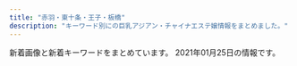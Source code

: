 ```yaml
---
title: "赤羽・東十条・王子・板橋"
description: "キーワード別にの巨乳アジアン・チャイナエステ嬢情報をまとめました。"
---
```


新着画像と新着キーワードをまとめています。
2021年01月25日の情報です。

<DmmAffiliateIns />
<KeywordTable
  shops={
    [
    {
        "img_links": [
            "https://higashijujo-mensesthe.com/button/home.png",
            "https://higashijujo-mensesthe.com/images/flower.png",
            "https://higashijujo-mensesthe.com/images/main-sp.jpg",
            "https://higashijujo-mensesthe.com/2019/10/21/rika-s1.jpg",
            "https://higashijujo-mensesthe.com/staff/satomi-l1.jpg",
            "https://higashijujo-mensesthe.com/button/staff.png",
            "https://higashijujo-mensesthe.com/room/room-l2.jpg",
            "https://higashijujo-mensesthe.com/2019/08/23/satomi-s1.jpg",
            "https://higashijujo-mensesthe.com/room/room-l1.jpg",
            "https://higashijujo-mensesthe.com/images/camp.jpg",
            "https://higashijujo-mensesthe.com/staff/kimi-l1.jpg",
            "https://higashijujo-mensesthe.com/button/blog.png",
            "https://higashijujo-mensesthe.com/images/footer-r.png",
            "https://higashijujo-mensesthe.com/menu/info.png",
            "https://higashijujo-mensesthe.com/images/footer-l.png",
            "https://higashijujo-mensesthe.com/room/esthe2.jpg",
            "https://higashijujo-mensesthe.com/room/esthe3.jpg",
            "https://higashijujo-mensesthe.com/room/esthe1.jpg",
            "https://higashijujo-mensesthe.com/staff/kimi-s1.jpg",
            "https://higashijujo-mensesthe.com/room/room-l4.jpg",
            "https://higashijujo-mensesthe.com/menu/blog.png",
            "https://higashijujo-mensesthe.com/icon/facebook.png",
            "https://higashijujo-mensesthe.com/menu/friend.png",
            "https://higashijujo-mensesthe.com/images/main1.jpg",
            "https://higashijujo-mensesthe.com/staff/lime-s1.jpg",
            "https://higashijujo-mensesthe.com/icon/twitter.png",
            "https://higashijujo-mensesthe.com/images/qrcode.png",
            "https://higashijujo-mensesthe.com/staff/rika-s1.jpg",
            "https://higashijujo-mensesthe.com/staff/rika-l1.jpg",
            "https://higashijujo-mensesthe.com/images/header3.png",
            "https://higashijujo-mensesthe.com/staff/runa-s1.jpg",
            "https://higashijujo-mensesthe.com/room/room-l3.jpg",
            "https://higashijujo-mensesthe.com/2019/08/10/kimi-s1.jpg",
            "https://higashijujo-mensesthe.com/staff/lime-l1.jpg",
            "https://higashijujo-mensesthe.com/2020/02/29/lime-s1.jpg",
            "https://higashijujo-mensesthe.com/menu/gallery.png",
            "https://higashijujo-mensesthe.com/staff/runa-l1.jpg",
            "https://higashijujo-mensesthe.com/2019/08/22/runa-s1.jpg",
            "https://higashijujo-mensesthe.com/staff/kimi-s2.jpg",
            "https://higashijujo-mensesthe.com/images/clear.png",
            "https://higashijujo-mensesthe.com/icon/line.png",
            "https://higashijujo-mensesthe.com/menu/home.png",
            "https://higashijujo-mensesthe.com/staff/kimi-l2.jpg",
            "https://higashijujo-mensesthe.com/staff/satomi-s1.jpg",
            "https://higashijujo-mensesthe.com/icon/yelp.png"
        ],
        "station": "JR\u6771\u5341\u6761\u99c5\u5317\u53e3",
        "keywords": {},
        "url": "https://higashijujo-mensesthe.com/",
        "name": "Love Sea"
    },
    {
        "name": "Kiss you",
        "img_links": [
            "http://kissyourelax.xyz/uploads/190422/1-1Z422144244F3.jpg",
            "http://kissyourelax.xyz/uploads/190426/1-1Z4261G229208.jpg",
            "http://kissyourelax.xyz/uploads/190422/1-1Z42214343N22.jpg",
            "http://kissyourelax.xyz/uploads/190920/1-1Z9200Z645220.jpg",
            "http://kissyourelax.xyz/uploads/191213/1-1912131550052E.jpg",
            "http://kissyourelax.xyz/uploads/190426/1-1Z4261G1591I.jpg",
            "http://kissyourelax.xyz/uploads/190712/1-1ZG2111F3448.jpg",
            "http://kissyourelax.xyz/img/s0.png",
            "http://kissyourelax.xyz/img/botton.jpg",
            "http://kissyourelax.xyz/uploads/190514/1-1Z5140R044351.jpg",
            "http://kissyourelax.xyz/uploads/190422/1-1Z422143352a6.jpg",
            "http://kissyourelax.xyz/uploads/200929/1-200929125F62K.jpg",
            "http://kissyourelax.xyz/uploads/191129/1-191129154603T5.jpg",
            "http://kissyourelax.xyz/uploads/200929/1-200929125H1111.jpg",
            "http://kissyourelax.xyz/uploads/190625/1-1Z625203Q3N2.jpg",
            "http://kissyourelax.xyz/uploads/200812/1-200Q212540D24.jpg",
            "http://kissyourelax.xyz/uploads/200812/1-200Q2125423452.jpg",
            "http://kissyourelax.xyz/uploads/190712/1-1ZG2111A3147.jpg",
            "http://kissyourelax.xyz/uploads/190514/1-1Z5140R02A31.jpg",
            "http://kissyourelax.xyz/uploads/190802/1-1ZP20P91YN.jpg",
            "http://kissyourelax.xyz/uploads/190625/1-1Z625204313L6.jpg",
            "http://kissyourelax.xyz/uploads/190802/1-1ZP20P930U4.jpg",
            "http://kissyourelax.xyz/uploads/190426/1-1Z4261G221600.jpg",
            "http://kissyourelax.xyz/uploads/191213/1-19121315493M58.jpg"
        ],
        "url": "http://kissyourelax.xyz/",
        "keywords": {},
        "station": "JR\u8d64\u7fbd\u99c5"
    },
    {
        "url": "http://shanshan-esthe.com/",
        "name": "\u9999\u9999",
        "station": "JR\u6771\u5341\u6761\u99c5\u5317\u53e3",
        "keywords": {
            "D": 2,
            "86": 2
        },
        "img_links": [
            "http://shanshan-esthe.com/img/no.png",
            "http://shanshan-esthe.com/img/sta14.jpg",
            "http://shanshan-esthe.com/img/st16.jpg",
            "http://shanshan-esthe.com/img/st14.jpg",
            "http://shanshan-esthe.com/img/sta0.jpg"
        ]
    },
    {
        "img_links": [
            "http://tenpo5.iest.info/images/acc5.jpg",
            "http://tenpo5.iest.info/images/acc3.jpg",
            "http://tenpo5.iest.info/images/room3.jpg",
            "http://tenpo5.iest.info/images/room1.jpg",
            "http://tenpo5.iest.info/images/info.jpg",
            "http://tenpo5.iest.info/images/room6.jpg",
            "http://tenpo5.iest.info/photos/sites/28/2020/08/2020082006021860.jpg",
            "http://tenpo5.iest.info/images/acc2.jpg",
            "http://tenpo5.iest.info/images/mobile.jpg",
            "http://tenpo5.iest.info/images/s1.jpg",
            "http://tenpo5.iest.info/photos/sites/28/2020/08/2020082006024737.jpg",
            "http://tenpo5.iest.info/images/acc1.jpg",
            "http://tenpo5.iest.info/photos/sites/28/2020/08/2020082006010721.jpg",
            "http://tenpo5.iest.info/images/info2.jpg",
            "http://tenpo5.iest.info/photos/sites/28/2020/09/2020092801272363.jpg",
            "http://tenpo5.iest.info/photos/sites/28/2020/10/2020101301474624.jpg",
            "http://tenpo5.iest.info/images/room2.jpg",
            "http://tenpo5.iest.info/images/room7.jpg",
            "http://tenpo5.iest.info/images/acc4.jpg",
            "http://tenpo5.iest.info/photos/sites/28/2020/08/2020082006012320.jpg",
            "http://tenpo5.iest.info/images/top.jpg",
            "http://tenpo5.iest.info/images/s3.jpg",
            "http://tenpo5.iest.info/images/s_news.jpg",
            "http://tenpo5.iest.info/images/room4.jpg",
            "http://tenpo5.iest.info/images/acc6.jpg"
        ],
        "keywords": {
            "87": 14,
            "D": 35,
            "85": 7,
            "E": 7,
            "86": 14,
            "83": 7
        },
        "name": "\u3084\u3059\u3089\u304e",
        "url": "http://tenpo5.iest.info/",
        "station": "JR\u738b\u5b50\u99c5\u5317\u53e3"
    },
    {
        "name": "\u30d7\u30ea\u30f3\u30b9",
        "img_links": [
            "http://prince.tyo.cm/photos/sites/76/2021/01/2021010702590285.jpg",
            "http://prince.tyo.cm/images/s_info.jpg",
            "http://prince.tyo.cm/images/s_cautions.jpg",
            "http://prince.tyo.cm/photos/sites/76/2021/01/2021010702590166.jpg",
            "http://prince.tyo.cm/images/s_pick.jpg",
            "http://prince.tyo.cm/images/info.jpg",
            "http://prince.tyo.cm/images/mobile.jpg",
            "http://prince.tyo.cm/photos/sites/76/2020/10/2020101906110145.jpg",
            "http://prince.tyo.cm/photos/sites/76/2020/10/2020101906110029.jpg",
            "http://prince.tyo.cm/images/room3.jpg",
            "http://prince.tyo.cm/images/room1.jpg",
            "http://prince.tyo.cm/images/room2.jpg",
            "http://prince.tyo.cm/photos/sites/76/2020/10/2020101906110056.jpg",
            "http://prince.tyo.cm/photos/sites/76/2021/01/2021010702590356.jpg",
            "http://prince.tyo.cm/photos/sites/76/2021/01/2021010702590295.jpg",
            "http://prince.tyo.cm/images/s_staff.jpg",
            "http://prince.tyo.cm/images/top.jpg",
            "http://prince.tyo.cm/images/room4.jpg",
            "http://prince.tyo.cm/photos/sites/76/2020/10/2020101906110117.jpg",
            "http://prince.tyo.cm/images/s_news.jpg"
        ],
        "keywords": {
            "86": 18,
            "C": 9,
            "D": 63,
            "83": 9,
            "85": 45
        },
        "station": "JR\u738b\u5b50\u99c5\u5317\u53e3",
        "url": "http://prince.tyo.cm/"
    },
    {
        "url": "http://www.iyashinotabi.xyz/",
        "img_links": [
            "http://www.iyashinotabi.xyz/images/images/sys_05.jpg",
            "http://www.iyashinotabi.xyz/images/images/index-ie_11_01.jpg",
            "http://www.iyashinotabi.xyz/images/index-ie_22.jpg",
            "http://www.iyashinotabi.xyz/images/shop/02.jpg",
            "http://www.iyashinotabi.xyz/images/top/t5.jpg",
            "http://www.iyashinotabi.xyz/images/images/sys_06.jpg",
            "http://www.iyashinotabi.xyz/images/staff/aya.jpg",
            "http://www.iyashinotabi.xyz/images/nav/nav-staff.jpg",
            "http://www.iyashinotabi.xyz/images/staff/mika.jpg",
            "http://www.iyashinotabi.xyz/images/images/index-ie_11_04.jpg",
            "http://www.iyashinotabi.xyz/images/index-ie_04.jpg",
            "http://www.iyashinotabi.xyz/images/shop/03.jpg",
            "http://www.iyashinotabi.xyz/images/index-ie_23.jpg",
            "http://www.iyashinotabi.xyz/images/top/t6.jpg",
            "http://www.iyashinotabi.xyz/images/index-ie_20.jpg",
            "http://www.iyashinotabi.xyz/images/staff/yumi.jpg",
            "http://www.iyashinotabi.xyz/images/shop/01.jpg",
            "http://www.iyashinotabi.xyz/images/index-ie_18.jpg",
            "http://www.iyashinotabi.xyz/images/nav/nav-sys.jpg",
            "http://www.iyashinotabi.xyz/images/top/t1.jpg",
            "http://www.iyashinotabi.xyz/images/nav/nav-job.jpg",
            "http://www.iyashinotabi.xyz/images/index-ie_10.jpg"
        ],
        "keywords": {},
        "station": "\u84ee\u6839\u99c5\u6771\u53e3",
        "name": "\u6771\u6d0b\u30de\u30c3\u30b5\u30fc\u30b8\u96c5"
    },
    {
        "station": "\u8d64\u7fbd\u5ca9\u6df5\u99c52\u756a\u51fa\u53e3",
        "keywords": {
            "87": 4,
            "D": 4
        },
        "name": "GOOD TIME",
        "img_links": [
            "http://www.goodtime.iesjp.com/photo_news/upimg/39901600bd6533312b_0.jpg",
            "http://www.goodtime.iesjp.com/images/m-left.jpg",
            "http://www.goodtime.iesjp.com/files/003.jpg",
            "http://www.goodtime.iesjp.com/images/m-head.jpg",
            "http://www.goodtime.iesjp.com/files/002.jpg",
            "http://www.goodtime.iesjp.com/images/m-top-right01.jpg",
            "http://www.goodtime.iesjp.com/images/m-yejiao.jpg",
            "http://www.goodtime.iesjp.com/images/call.png",
            "http://www.goodtime.iesjp.com/images/top-left01.jpg",
            "http://www.goodtime.iesjp.com/images/m-right.jpg",
            "http://www.goodtime.iesjp.com/images/m-top-right04.jpg",
            "http://www.goodtime.iesjp.com/images/m-top03.jpg",
            "http://www.goodtime.iesjp.com/images/m-top-right02.jpg",
            "http://www.goodtime.iesjp.com/images/m-top02.jpg",
            "http://www.goodtime.iesjp.com/images/m-top-right03.jpg"
        ],
        "url": "http://www.goodtime.iesjp.com/"
    },
    {
        "name": "\u5922\u3054",
        "url": "https://yumego.tyo.cm/",
        "station": "JR\u5341\u6761\u99c5\u5357\u53e3",
        "keywords": {
            "88": 12,
            "D": 36,
            "85": 6,
            "86": 18
        },
        "img_links": [
            "https://yumego.tyo.cm/images/room1.jpg",
            "https://yumego.tyo.cm/images/tit_staff02.png",
            "https://yumego.tyo.cm/images/sp_tit_new.png",
            "https://yumego.tyo.cm/photos/sites/83/2020/12/2020120610415359.jpg",
            "https://yumego.tyo.cm/images/room3.jpg",
            "https://yumego.tyo.cm/images/tit_therapist.png",
            "https://yumego.tyo.cm/images/img_tel.png",
            "https://yumego.tyo.cm/photos/sites/83/2020/12/2020120610415227.jpg",
            "https://yumego.tyo.cm/images/tit_new.png",
            "https://yumego.tyo.cm/images/maining.jpg",
            "https://yumego.tyo.cm/images/room4.jpg",
            "https://yumego.tyo.cm/images/sp_tit_twitter.png",
            "https://yumego.tyo.cm/images/sp_tit_therapist.png",
            "https://yumego.tyo.cm/photos/sites/83/2020/12/2020120108205259.jpg",
            "https://yumego.tyo.cm/photos/sites/83/2020/12/2020120802122165.jpg",
            "https://yumego.tyo.cm/images/sp_tit_staff02.png",
            "https://yumego.tyo.cm/photos/sites/83/2020/12/2020120802122351.jpg",
            "https://yumego.tyo.cm/images/sp_top.jpg",
            "https://yumego.tyo.cm/images/tit_staff01.png",
            "https://yumego.tyo.cm/photos/sites/83/2020/12/2020120610415197.jpg",
            "https://yumego.tyo.cm/photos/sites/83/2020/12/2020120610415351.jpg",
            "https://yumego.tyo.cm/images/room2.jpg",
            "https://yumego.tyo.cm/photos/sites/83/2020/12/2020120108205582.jpg",
            "https://yumego.tyo.cm/images/sp_tit_staff01.png",
            "https://yumego.tyo.cm/images/top.jpg",
            "https://yumego.tyo.cm/photos/sites/83/2020/12/2020120108205393.jpg",
            "https://yumego.tyo.cm/images/tit_twitter.png"
        ]
    },
    {
        "keywords": {
            "\u30bb\u30af\u30b7\u30fc": 5
        },
        "img_links": [
            "http://www.crossu.xyz/templets/default/picture/head.jpg",
            "http://www.crossu.xyz/templets/default/picture/news.jpg",
            "http://www.crossu.xyz/uploads/180620/1-1P62010193X63.jpg",
            "http://www.crossu.xyz/uploads/180620/1-1P62010154K00.png",
            "http://www.crossu.xyz/uploads/180621/1-1P621101232H4.jpg",
            "http://www.crossu.xyz/uploads/191129/1-19112914393CK.jpg",
            "http://www.crossu.xyz/templets/default/picture/interior_t.jpg",
            "http://www.crossu.xyz/uploads/181211/1-1Q2111433162D.jpg",
            "http://www.crossu.xyz/templets/default/picture/rec1.png",
            "http://www.crossu.xyz/uploads/191119/1-19111915043V27.jpg",
            "http://www.crossu.xyz/templets/default/picture/staff_t.jpg",
            "http://www.crossu.xyz/uploads/190924/1-1Z9241056212J.jpg",
            "http://www.crossu.xyz/uploads/allimg/180620/1-1P6201013133b.jpg",
            "http://www.crossu.xyz/uploads/200528/1-20052Q52142229.jpg"
        ],
        "url": "http://www.crossu.xyz/",
        "name": "\u685c\u306e\u604b",
        "station": "JR\u738b\u5b50\u99c5\u5317\u53e3"
    },
    {
        "keywords": {
            "87": 4,
            "86": 1,
            "D": 5
        },
        "img_links": [
            "http://www.darling.esjp.info/img/nav-004.png",
            "http://www.darling.esjp.info/files/001.jpg",
            "http://www.darling.esjp.info/img/top01.png",
            "http://www.darling.esjp.info/img/nav-002.png",
            "http://www.darling.esjp.info/img/nav-001.png",
            "http://www.darling.esjp.info/files/003.jpg",
            "http://www.darling.esjp.info/img/nav-006.png",
            "http://www.darling.esjp.info/files/008.jpg",
            "http://www.darling.esjp.info/img/nav-005.png",
            "http://www.darling.esjp.info/img/nav-003.png",
            "http://www.darling.esjp.info/img/stt.jpg",
            "http://www.darling.esjp.info/files/007.jpg",
            "http://www.darling.esjp.info/files/002.jpg",
            "http://www.darling.esjp.info/img/tel.png",
            "http://www.darling.esjp.info/img/stb.jpg"
        ],
        "name": "Darling \uff5e\u30c0\u30fc\u30ea\u30f3\uff5e",
        "url": "http://www.darling.esjp.info/",
        "station": "JR\u8d64\u7fbd\u99c5\u5357\u53e3"
    },
    {
        "url": "http://esthe-japan.work/flower/",
        "keywords": {
            "89": 3,
            "87": 3,
            "98": 1,
            "88": 3,
            "\u30bb\u30af\u30b7\u30fc": 6
        },
        "station": "JR\u8d64\u7fbd\u99c5\u5357\u6539\u672d\u53e3(\u6771)",
        "name": "FLOWER",
        "img_links": [
            "http://esthe-japan.work/flower/upload/202004/1588153474.png"
        ]
    },
    {
        "station": "JR\u8d64\u7fbd\u99c5\u5357\u53e3",
        "name": "Flower",
        "url": "http://flower.este88.com/",
        "img_links": [
            "http://flower.este88.com/gals/riri1.jpg",
            "http://flower.este88.com/images/m04.jpg",
            "http://flower.este88.com/images/m05.jpg",
            "http://flower.este88.com/images/m01.jpg",
            "http://flower.este88.com/gals/haruka1.jpg",
            "http://flower.este88.com/images/m03.jpg",
            "http://flower.este88.com/gals/erika1.jpg",
            "http://flower.este88.com/images/img1.jpg",
            "http://flower.este88.com/i/images/access5.jpg",
            "http://flower.este88.com/images/kp01.jpg",
            "http://flower.este88.com/gals/yuuna1.jpg",
            "http://flower.este88.com/i/images/access6.jpg",
            "http://flower.este88.com/i/images/access7.jpg",
            "http://flower.este88.com/i/images/access2.jpg",
            "http://flower.este88.com/i/images/access4.jpg",
            "http://flower.este88.com/i/images/access3.jpg",
            "http://flower.este88.com/images/dot.png",
            "http://flower.este88.com/gals/moe1.jpg",
            "http://flower.este88.com/i/images/access1.jpg",
            "http://flower.este88.com/images/m02.jpg",
            "http://flower.este88.com/gals/emi1.jpg"
        ],
        "keywords": {}
    },
    {
        "name": "Only one \uff5e\u30aa\u30f3\u30ea\u30fc\u30ef\u30f3\uff5e",
        "img_links": [
            "http://www.roserelaxation.info/upload/202007/thumb/1594636684.jpg",
            "http://www.roserelaxation.info/upload/202007/1594636246.jpg",
            "http://www.roserelaxation.info/upload/images/20170525_102731.jpg",
            "http://www.roserelaxation.info/upload/201801/thumb/1517150493.jpg",
            "http://www.roserelaxation.info/upload/images/20170613_104732.jpg",
            "http://www.roserelaxation.info/upload/201807/1531195547.jpg",
            "http://www.roserelaxation.info/upload/201708/thumb_dis/1502280972.jpg",
            "http://www.roserelaxation.info/upload/201807/thumb_dis/1531195547.jpg",
            "http://www.roserelaxation.info/upload/201801/thumb_dis/1517150493.jpg",
            "http://www.roserelaxation.info/upload/202007/thumb/1594636246.jpg",
            "http://www.roserelaxation.info/upload/201712/thumb/1512155748.jpg",
            "http://www.roserelaxation.info/upload/202007/thumb_dis/1594636355.jpg",
            "http://www.roserelaxation.info/upload/201708/1502280972.jpg",
            "http://www.roserelaxation.info/upload/201807/thumb/1531195547.jpg",
            "http://www.roserelaxation.info/upload/202007/1594636684.jpg",
            "http://www.roserelaxation.info/upload/images/20171206_132851.jpg",
            "http://www.roserelaxation.info/upload/201807/1531197286.jpg",
            "http://www.roserelaxation.info/upload/201807/1531195952.jpg",
            "http://www.roserelaxation.info/upload/images/20171206_132919.jpg",
            "http://www.roserelaxation.info/upload/images/20171206_133002.jpg",
            "http://www.roserelaxation.info/upload/201712/thumb_dis/1512155748.jpg",
            "http://www.roserelaxation.info/upload/images/20171214_032900.jpg",
            "http://www.roserelaxation.info/upload/202007/1594636355.jpg",
            "http://www.roserelaxation.info/upload/201807/thumb_dis/1531195952.jpg",
            "http://www.roserelaxation.info/upload/201807/thumb/1531195952.jpg",
            "http://www.roserelaxation.info/upload/201801/1517150493.jpg",
            "http://www.roserelaxation.info/upload/201807/thumb_dis/1531197286.jpg",
            "http://www.roserelaxation.info/upload/images/20170706_091357.jpg",
            "http://www.roserelaxation.info/upload/202008/1598846272.jpg",
            "http://www.roserelaxation.info/upload/202007/thumb_dis/1594636684.jpg",
            "http://www.roserelaxation.info/upload/202007/thumb_dis/1594636322.jpg",
            "http://www.roserelaxation.info/upload/202007/thumb_dis/1594636246.jpg",
            "http://www.roserelaxation.info/upload/201707/1499300573.jpg",
            "http://www.roserelaxation.info/upload/images/20171206_132823.jpg",
            "http://www.roserelaxation.info/upload/201712/1512155748.jpg",
            "http://www.roserelaxation.info/upload/202007/thumb/1594636355.jpg",
            "http://www.roserelaxation.info/upload/201808/thumb_dis/1535596152.jpg"
        ],
        "station": "JR\u8d64\u7fbd\u99c5\u5357\u53e3",
        "keywords": {},
        "url": "http://www.roserelaxation.info/"
    },
    {
        "station": "JR\u8d64\u7fbd\u99c5\u897f\u53e3",
        "name": "Cocosia \uff5e\u30b3\u30b3\u30b7\u30a2\uff5e",
        "keywords": {
            "E": 6,
            "C": 15,
            "86": 8,
            "87": 6,
            "D": 10,
            "85": 2
        },
        "img_links": [
            "http://www.cocosia.work/img/int3.jpg",
            "http://www.cocosia.work/staff/riya.jpg",
            "http://www.cocosia.work/staff/yuyu.jpg",
            "http://www.cocosia.work/img/int3_sp.jpg",
            "http://www.cocosia.work/staff/riya1.jpg",
            "http://www.cocosia.work/staff/mao.jpg",
            "http://www.cocosia.work/img/int1.jpg",
            "http://www.cocosia.work/staff/mika1.jpg",
            "http://www.cocosia.work/staff/hina.jpg",
            "http://www.cocosia.work/staff/hina1.jpg",
            "http://www.cocosia.work/staff/rea1.jpg",
            "http://www.cocosia.work/img/int2.jpg",
            "http://www.cocosia.work/img/concept_sp.jpg",
            "http://www.cocosia.work/staff/mika.jpg",
            "http://www.cocosia.work/img/header_info.png",
            "http://www.cocosia.work/staff/rea.jpg",
            "http://www.cocosia.work/img/int1_sp.jpg",
            "http://www.cocosia.work/staff/yuyu1.jpg",
            "http://www.cocosia.work/img/bn_contact.jpg",
            "http://www.cocosia.work/img/i_tel.png",
            "http://www.cocosia.work/img/concept.jpg",
            "http://www.cocosia.work/img/bn_contact_sp.jpg",
            "http://www.cocosia.work/staff/mao1.jpg",
            "http://www.cocosia.work/img/bn_howto_sp.jpg",
            "http://www.cocosia.work/img/int2_sp.jpg",
            "http://www.cocosia.work/img/bn_howto.jpg"
        ],
        "url": "http://www.cocosia.work/"
    },
    {
        "url": "http://oji.pink/",
        "keywords": {
            "C": 15
        },
        "station": "JR\u738b\u5b50\u99c5\u5317\u53e3",
        "name": "\u7f8e\u5065",
        "img_links": [
            "http://oji.pink/images/g1.jpg",
            "http://oji.pink/images/top.jpg",
            "http://oji.pink/images/r3.jpg",
            "http://oji.pink/images/r4.jpg",
            "http://oji.pink/images/new1.jpg",
            "http://oji.pink/images/r2.jpg",
            "http://oji.pink/images/g2.jpg",
            "http://oji.pink/images/g5.jpg",
            "http://oji.pink/images/zi_link.png",
            "http://oji.pink/images/mobile.jpg",
            "http://oji.pink/images/zi_staff.png",
            "http://oji.pink/images/r1.jpg",
            "http://oji.pink/images/g7.jpg",
            "http://oji.pink/images/aki.jpg",
            "http://oji.pink/images/yuki.jpg",
            "http://oji.pink/images/g0.jpg",
            "http://oji.pink/images/1.png",
            "http://oji.pink/images/3.png"
        ]
    },
    {
        "url": "http://www.e-baby.work/",
        "img_links": [
            "http://www.e-baby.work/staff/karen1.jpg",
            "http://www.e-baby.work/staff/karenc.jpg",
            "http://www.e-baby.work/staff/haru1.jpg",
            "http://www.e-baby.work/img/all/loader.png",
            "http://www.e-baby.work/img/all/icon2.png",
            "http://www.e-baby.work/staff/rina1.jpg",
            "http://www.e-baby.work/staff/yuka1.jpg",
            "http://www.e-baby.work/staff/maya1.jpg"
        ],
        "station": "JR\u8d64\u7fbd\u99c5\u6771\u53e3",
        "keywords": {
            "D": 2,
            "87": 1,
            "89": 1,
            "86": 1,
            "85": 1,
            "E": 2,
            "C": 1,
            "84": 1
        },
        "name": "\u30a2\u30a4\u30ea\u30b9"
    },
    {
        "img_links": [
            "http://ka-en.work/img/s2.jpg",
            "http://ka-en.work/img/fla-1.jpg",
            "http://ka-en.work/img/acc4.jpg",
            "http://ka-en.work/img/mo.png",
            "http://ka-en.work/sp/img/st2.jpg",
            "http://ka-en.work/sp/img/kanban.jpg",
            "http://ka-en.work/sp/img/st10.jpg",
            "http://ka-en.work/img/fla-3.jpg",
            "http://ka-en.work/img/head.jpg",
            "http://ka-en.work/sp/img/p-9.jpg",
            "http://ka-en.work/img/acc1.jpg",
            "http://ka-en.work/sp/img/botton.jpg",
            "http://ka-en.work/img/st3.jpg",
            "http://ka-en.work/img/s4.jpg",
            "http://ka-en.work/sp/img/cam.jpg",
            "http://ka-en.work/img/st10.jpg",
            "http://ka-en.work/img/st8.jpg",
            "http://ka-en.work/sp/img/acc2.jpg",
            "http://ka-en.work/sp/img/acc5.jpg",
            "http://ka-en.work/img/botton3.jpg",
            "http://ka-en.work/sp/img/st9.jpg",
            "http://ka-en.work/sp/img/acc4.jpg",
            "http://ka-en.work/sp/img/add.jpg",
            "http://ka-en.work/sp/img/t-s.jpg",
            "http://ka-en.work/img/botton2.jpg",
            "http://ka-en.work/img/kanban.jpg",
            "http://ka-en.work/img/fla-2.jpg",
            "http://ka-en.work/img/foot.jpg",
            "http://ka-en.work/img/botton.jpg",
            "http://ka-en.work/img/st4.jpg",
            "http://ka-en.work/sp/img/tel.jpg",
            "http://ka-en.work/img/st9.jpg",
            "http://ka-en.work/sp/img/acc1.jpg",
            "http://ka-en.work/img/botton6.jpg",
            "http://ka-en.work/sp/img/p-6.jpg",
            "http://ka-en.work/img/st6.jpg",
            "http://ka-en.work/sp/img/st4.jpg",
            "http://ka-en.work/sp/img/time.jpg",
            "http://ka-en.work/sp/img/info.jpg",
            "http://ka-en.work/sp/img/pc.jpg",
            "http://ka-en.work/img/s9.jpg",
            "http://ka-en.work/sp/img/st6.jpg",
            "http://ka-en.work/img/s3.jpg",
            "http://ka-en.work/sp/img/st1.jpg",
            "http://ka-en.work/img/s7.jpg",
            "http://ka-en.work/img/st1.jpg",
            "http://ka-en.work/sp/img/t-a.jpg",
            "http://ka-en.work/sp/img/st8.jpg",
            "http://ka-en.work/img/acc5.jpg",
            "http://ka-en.work/img/s10.jpg",
            "http://ka-en.work/img/acc3.jpg",
            "http://ka-en.work/sp/img/sys.jpg",
            "http://ka-en.work/img/acc2.jpg",
            "http://ka-en.work/sp/img/tit.jpg",
            "http://ka-en.work/sp/img/t-r.jpg",
            "http://ka-en.work/sp/img/t-t.jpg",
            "http://ka-en.work/sp/img/st3.jpg",
            "http://ka-en.work/sp/img/st7.jpg",
            "http://ka-en.work/img/botton4.jpg",
            "http://ka-en.work/sp/img/acc3.jpg",
            "http://ka-en.work/img/st2.jpg",
            "http://ka-en.work/sp/img/t-o.jpg",
            "http://ka-en.work/sp/img/pic.jpg",
            "http://ka-en.work/img/st7.jpg",
            "http://ka-en.work/img/botton5.jpg",
            "http://ka-en.work/img/s6.jpg",
            "http://ka-en.work/sp/img/p-10.jpg"
        ],
        "station": "JR\u8d64\u7fbd\u99c5\u6771\u53e3",
        "name": "\u83ef\u8276",
        "keywords": {
            "C": 17,
            "86": 2,
            "E": 3,
            "85": 12,
            "87": 1,
            "88": 2,
            "D": 5,
            "84": 1
        },
        "url": "http://ka-en.work/"
    },
    {
        "station": "JR\u8d64\u7fbd\u99c5\u5357\u53e3",
        "name": "Last Paradise \uff5e\u30e9\u30b9\u30c8\u30d1\u30e9\u30c0\u30a4\u30b9\uff5e",
        "keywords": {
            "86": 4,
            "85": 9,
            "84": 4,
            "90": 2
        },
        "url": "http://lastpara.net/",
        "img_links": [
            "http://lastpara.net/image/cast/cast_286_1_s.jpg",
            "http://lastpara.net/image/cast/cast_287_1_s.jpg",
            "http://lastpara.net/image/cast/cast_259_1_s.jpg",
            "http://lastpara.net/image/cast/cast_259_1_l.jpg",
            "http://lastpara.net/image/cast/cast_286_1_l.jpg",
            "http://lastpara.net/image/cast/cast_287_1_l.jpg",
            "http://lastpara.net/image/cast/cast_255_1_l.jpg",
            "http://lastpara.net/image/cast/cast_256_1_l.jpg",
            "http://lastpara.net/image/cast/cast_263_1_s.jpg",
            "http://lastpara.net/image/cast/cast_263_1_l.jpg",
            "http://lastpara.net/image/cast/cast_265_1_l.jpg",
            "http://lastpara.net/img/news-ttl.jpg",
            "http://lastpara.net/image/cast/cast_261_1_l.jpg",
            "http://lastpara.net/img/event/camp_top_02.jpg",
            "http://lastpara.net/image/cast/cast_262_1_l.jpg",
            "http://lastpara.net/image/cast/cast_265_1_s.jpg",
            "http://lastpara.net/image/cast/cast_256_1_s.jpg",
            "http://lastpara.net/img/recuit.png"
        ]
    },
    {
        "img_links": [
            "http://hatsukoi.ests.jp/photos/sites/14/2020/06/2020060307094856.jpg",
            "http://hatsukoi.ests.jp/images/news.png",
            "http://hatsukoi.ests.jp/images/nei_bj1.png",
            "http://hatsukoi.ests.jp/images/top.png",
            "http://hatsukoi.ests.jp/photos/sites/14/2020/06/2020060307182168.jpg",
            "http://hatsukoi.ests.jp/images/room3.jpg",
            "http://hatsukoi.ests.jp/images/room4.jpg",
            "http://hatsukoi.ests.jp/photos/sites/14/2020/06/2020060307124296.jpg",
            "http://hatsukoi.ests.jp/photos/sites/14/2020/06/2020060307150117.jpg",
            "http://hatsukoi.ests.jp/photos/sites/14/2020/06/2020060307164866.jpg",
            "http://hatsukoi.ests.jp/images/mobile.jpg",
            "http://hatsukoi.ests.jp/images/a1.jpg",
            "http://hatsukoi.ests.jp/images/a2.jpg",
            "http://hatsukoi.ests.jp/images/room5.jpg",
            "http://hatsukoi.ests.jp/images/s_link.png",
            "http://hatsukoi.ests.jp/photos/sites/14/2020/06/2020060307090565.jpg",
            "http://hatsukoi.ests.jp/images/a3.jpg",
            "http://hatsukoi.ests.jp/images/room1.jpg",
            "http://hatsukoi.ests.jp/images/end.png",
            "http://hatsukoi.ests.jp/photos/sites/14/2020/06/2020060307173696.jpg",
            "http://hatsukoi.ests.jp/photos/sites/14/2020/06/2020060307190715.jpg",
            "http://hatsukoi.ests.jp/images/room2.jpg",
            "http://hatsukoi.ests.jp/images/s_staff.png",
            "http://hatsukoi.ests.jp/photos/sites/14/2020/06/2020060307155229.jpg"
        ],
        "url": "http://hatsukoi.ests.jp/",
        "station": "JR\u738b\u5b50\u99c5\u4e2d\u592e\u53e3",
        "keywords": {
            "86": 2,
            "87": 5,
            "D": 7,
            "85": 2,
            "E": 2
        },
        "name": "\u521d\u604b"
    },
    {
        "station": "JR\u8d64\u7fbd\u99c5\u6771\u53e3",
        "keywords": {
            "87": 2,
            "84": 2,
            "82": 2,
            "86": 4
        },
        "url": "http://angel-aroma.net/",
        "name": "\u30c0\u30fc\u30ea\u30f3",
        "img_links": [
            "http://angel-aroma.net/img/sta5.jpg",
            "http://angel-aroma.net/img/top.jpg",
            "http://angel-aroma.net/img/m1.jpg",
            "http://angel-aroma.net/img/m5.jpg",
            "http://angel-aroma.net/img/sta1.jpg",
            "http://angel-aroma.net/img/m20.jpg",
            "http://angel-aroma.net/img/m10.jpg",
            "http://angel-aroma.net/img/m30.jpg",
            "http://angel-aroma.net/img/m6.jpg",
            "http://angel-aroma.net/img/sta3.jpg",
            "http://angel-aroma.net/img/sta2.jpg",
            "http://angel-aroma.net/img/stafft.jpg",
            "http://angel-aroma.net/img/m3.jpg",
            "http://angel-aroma.net/img/sta6.jpg",
            "http://angel-aroma.net/img/no.png",
            "http://angel-aroma.net/img/m4.jpg",
            "http://angel-aroma.net/img/m2.jpg",
            "http://angel-aroma.net/img/qr.jpg"
        ]
    }
]
}
/>
<DmmAffiliateScript />
